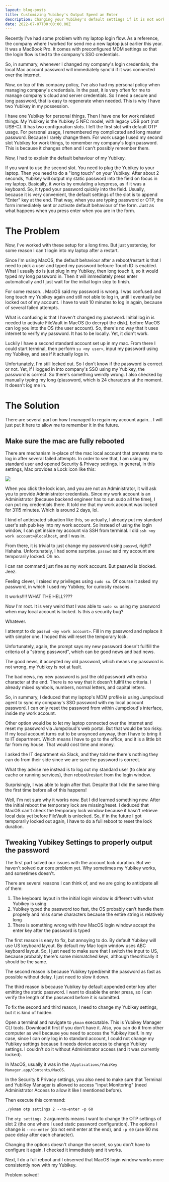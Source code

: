 ```yaml
---
layout: blog-posts
title: Customizing Yubikey's Output Speed an Enter
description: Changing your Yubikey's default settings if it is not working for you
date: 2022-07-07T00:00:00.00Z
---
```


Recently I've had some problem with my laptop login flow. As a reference, the company where I worked for send me a new laptop just earlier this year. 
It was a MacBook Pro. It comes with preconfigured MDM settings so that the login flow is tied to the company's SSO credentials.

So, in summary, whenever I changed my company's login credentials, the local Mac account password will immediately sync'd if it was connected over the internet.

Now, on top of this company policy, I've also had my personal policy when managing company's credentials. In the past, it is very often for me to manage 
company's cloud and server credentials. So I need a secure and long password, that is easy to regenerate when needed. This is why I have two Yubikey in my possession.

I have one Yubikey for personal things. Then I have one for work related things. My Yubikey is the Yubikey 5 NFC model, with legacy USB port (not USB-C).
It has two configuration slots. I left the first slot with default OTP usage. For personal usage, I remembered my complicated and long master password. Because I rarely change them.
For work usage I used my second slot Yubikey for work things, to remember my company's login password. This is because it changes often and I can't possibly remember them.

Now, I had to explain the default behaviour of my Yubikey.

If you want to use the second slot. You need to plug the Yubikey to your laptop. Then you need to do a "long touch" on your Yubikey. 
After about 2 seconds, Yubikey will output my static password into the field on focus in my laptop. Basically, it works by emulating a keypress, as if it was a keyboard.
So, it typed your password quickly into the field. Usually, because it is very convenient, the default settings of the slot is to append "Enter" key at the end.
That way, when you are typing password or OTP, the form immediately sent or activate default behaviour of the form. Just as what happens when you press enter when you are in the form.

# The Problem

Now, I've worked with these setup for a long time. But just yesterday, for some reason I can't login into my laptop after a restart.

Since I'm using MacOS, the default behaviour after a reboot/restart is that I need to pick a user and typed my password befoure Touch ID is enabled.
What I usually do is just plug in my Yubikey, then long touch it, so it would typed my long password in. 
Then it will immediately press enter automatically and I just wait for the initial login step to finish.

For some reason... MacOS said my password is wrong. I was confused and long touch my Yubikey again and still not able to log in, until I eventually be locked out of my account.
I have to wait 10 minutes to log in again, because of several failed attempts.

What is confusing is that I haven't changed my password. Initial log in is needed to activate FileVault in MacOS (to decrypt the disk), before MacOS can log you into the OS (the user account).
So, there's no way that it uses internet to verify my password. It has to be locally. Yet, it didn't work.

Luckily I have a second standard account set up in my mac. From there I could start terminal, then perform `su <my user>`, input my password using my Yubikey, and see if it actually logs in.

Unfortunately, I'm still locked out. So I don't know if the password is correct or not. Yet, if I logged in into company's SSO using my Yubikey, the password is correct.
So there's something weirdly wrong. I also checked by manually typing my long (p)assword, which is 24 characters at the moment. It doesn't log me in.

# The Solution

There are several part on how I managed to regain my account again... I will just put it here to allow me to remember it in the future.

## Make sure the mac are fully rebooted

There are mechanism in-place of the mac local account that prevents me to log in after several failed attempts. In order to see that, I am using my standard user
and opened Security & Privacy settings. In general, in this settings, Mac provides a Lock icon like this:

![](./P1.png)

When you click the lock icon, and you are not an Administrator, it will ask you to provide Administrator credentials. 
Since my work account is an Administrator (because backend engineer has to run sudo all the time), I can put my credentials there.
It told me that my work account was locked for 3115 minutes. Which is around 2 days, lol.

I kind of anticipated situation like this, so actually, I already put my standard user's ssh pub key into my work account. So instead of using the login window,
I can get inside my account via SSH from terminal. I did `ssh <my work account>@localhost`, and I was in.

From there, it is trivial to just change my password using `passwd`, right? Hahaha. Unfortunately, I had some surprise. `passwd` said my account are temporarily locked.
Oh no.

I can ran command just fine as my work account. But passwd is blocked. Jeez.

Feeling clever, I raised my privileges using `sudo su`. Of course it asked my password, in which I used my Yubikey, for curiosity reasons.

It works!!!! WHAT THE HELL????

Now I'm root. It is very weird that I was able to `sudo su` using my password when may local account is locked. Is this a security bug?

Whatever.

I attempt to do `passwd <my work account>`. Fill in my password and replace it with simpler one. I hoped this will reset the temporary lock.

Unfortunately, again, the prompt says my new password doesn't fullfill the criteria of a "strong password", which can be good news and bad news.

The good news, it accepted my old password, which means my password is not wrong, my Yubikey is not at fault.

The bad news, my new password is just the old password with extra character at the end. There is no way that it doesn't fullfil the criteria. 
I already mixed symbols, numbers, normal letters, and capital letters.

So, in summary, I deduced that my laptop's MDM profile is using Jumpcloud agent to sync my company's SSO password with my local account password.
I can only reset the password from within Jumpcloud's interface, inside my work account.

Other option would be to let my laptop connected over the internet and reset my password via Jumpcloud's web portal. But that would be too risky. 
If my local account turns out to be unsynced anyway, then I have to bring it to IT department. Which means I have to go to the office, and it is a little bit 
far from my house. That would cost time and money.

I asked the IT department via Slack, and they told me there's nothing they can do from their side since we are sure the password is correct.

What they advise me instead is to log out my standard user (to clear any cache or running services), then reboot/restart from the login window.

Surprisingly, I was able to login after that. Despite that I did the same thing the first time before all of this happens!

Well, I'm not sure why it works now. But I did learned something new. After the initial reboot the temporary lock are missing/reset. I deduced that 
MacOS can't check the temporary lock window because it hasn't retrieve local data yet before FileVault is unlocked. So, if in the future I got temporarily locked out again,
I have to do a full reboot to reset the lock duration.

## Tweaking Yubikey Settings to properly output the password

The first part solved our issues with the account lock duration. But we haven't solved our core problem yet. Why sometimes my Yubikey works, and sometimes doesn't.

There are several reasons I can think of, and we are going to anticipate all of them:
1. The keyboard layout in the initial login window is different with what Yubikey is using
2. Yubikey typed the password too fast, the OS probably can't handle them properly and miss some characters because the entire string is relatively long
3. There is something wrong with how MacOS login window accept the enter key after the password is typed

The first reason is easy to fix, but annoying to do. By default Yubikey will use US keyboard layout. By default my Mac login window uses ABC keyboard layout.
So, I just need to make sure that I switch the input to US, because probably there's some mismatched keys, although theoritically it should be the same.

The second reason is because Yubikey typed/emit the password as fast as possible without delay. I just need to slow it down.

The third reason is because Yubikey by default appended enter key after emitting the static password. I want to disable the enter press, so I can verify the length of the password before it is submitted.

To fix the second and third reason, I need to change my Yubikey settings, but it is kind of hidden.

Open a terminal and navigate to `ykman` executable. This is Yubikey Manager CLI tools. Download it first if you don't have it. 
Also, you can do it from other computer as well because you need to access the Yubikey itself. In my case, since I can only log in to standard account, 
I could not change my Yubikey settings because it needs device access to change Yubikey settings. I couldn't do it without Administrator access (and it was currently locked).

In MacOS, usually it was in the `/Applications/YubiKey Manager.app/Contents/MacOS`.

In the Security & Privacy settings, you also need to make sure that Terminal and YubiKey Manager is allowed to access "Input Monitoring" (need Administrator Access to allow it like I mentioned before).

Then execute this command:

```
./ykman otp settings 2 --no-enter -p 60
```

The `otp settings 2` arguments means I want to change the OTP settings of slot 2 (the one where I used static password configuration).
The options I change is `--no-enter` (do not emit enter at the end), and `-p 60` (use 60 ms pace delay after each character).

Changing the options doesn't change the secret, so you don't have to configure it again. I checked it immediately and it works.

Next, I do a full reboot and I observed that MacOS login window works more consistently now with my Yubikey.

Problem solved!
